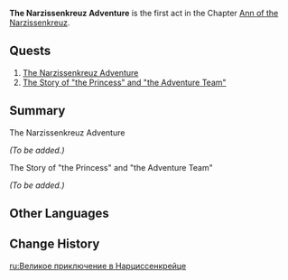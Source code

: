 {{Meta
|missing_summary = yes
}}
{{Act Infobox
|title          = The Narzissenkreuz Adventure
|image          =
|type           = World
|chapter        = Ann of the Narzissenkreuz
|actNum         = I
|next           = Kingdom Through the Looking-Glass
}}
'''The Narzissenkreuz Adventure''' is the first act in the Chapter [[Ann of the Narzissenkreuz]].

==Quests==
# [[The Narzissenkreuz Adventure]]
# [[The Story of "the Princess" and "the Adventure Team"]]

==Summary==
;The Narzissenkreuz Adventure
''(To be added.)''

;The Story of "the Princess" and "the Adventure Team"
''(To be added.)''
<!--
==Total Series Rewards==
{{Event Rewards
|type = 
|Adventure EXP = 
|Primogem = 
|Hero's Wit = 
|Mora = 
|Mystic Enhancement Ore = 
|sort = Adventure EXP,Primogem,Hero's Wit,Mora,Mystic Enhancement Ore
}}

==Achievements==
{{Achievement Topic Table|quest=The Narzissenkreuz Adventure|requirements=1}}
-->

==Other Languages==
{{Other Languages|The Narzissenkreuz Adventure}}

==Change History==
{{Change History|4.0}}

[[ru:Великое приключение в Нарциссенкрейце]]